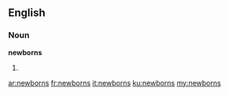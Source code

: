 ==English==

===Noun===
'''newborns'''

# {{plural of|newborn}}

[[ar:newborns]]
[[fr:newborns]]
[[it:newborns]]
[[ku:newborns]]
[[my:newborns]]